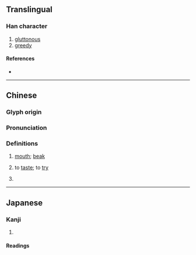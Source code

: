 {{character info}}
==Translingual==

===Han character===
{{Han char|rn=30|rad=口|as=17|sn=20|four=67013|canj=RNRI|ids=⿰口毚}}

# [[gluttonous]]
# [[greedy]]

====References====
* {{Han ref|kx=0214.100|dkj=04591|dj=0437.010|hdz=10704.090|uh=56B5|ud=22197|bh=F440|bd=62528}}

----

==Chinese==
{{zh-forms|alt=𡅛,𡁅}}

===Glyph origin===
{{Han etym}}

===Pronunciation===
{{zh-pron
|m=chán,chàn
|c=caam4
|mc=y
|oc=y
|cat=n,v,a
}}

===Definitions===
{{zh-hanzi}}

# {{lb|zh|literary|of an animal}} [[mouth]]; [[beak]]
# {{lb|zh|literary}} to [[taste]]; to [[try]]
# {{zh-alt-form|饞|[[gluttonous]]; [[greedy]]}}

----

==Japanese==

===Kanji===
{{ja-kanji|grade=|rs=口17}}

# {{rfdef|ja|sort=口17}}

====Readings====
{{ja-readings|on=[[さん]] (san), [[ざん]] (zan), [[せん]] (sen), [[ぜん]] (zen)|kun=[[すする]] (susuru), [[くち]] (kuchi), [[くちばし]] (kuchibashi)}}